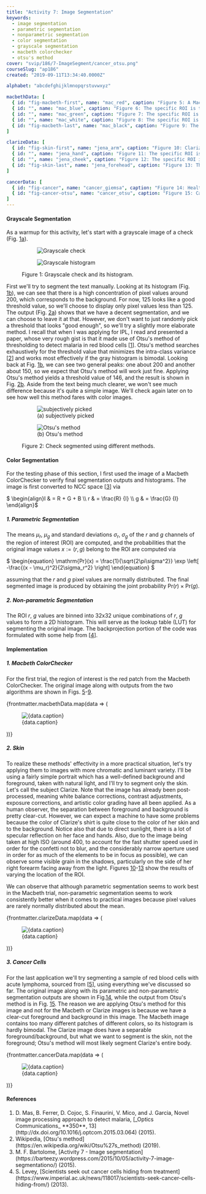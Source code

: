 ```yaml
---
title: "Activity 7: Image Segmentation"
keywords:
  - image segmentation
  - parametric segmentation
  - nonparametric segmentation
  - color segmentation
  - grayscale segmentation
  - macbeth colorchecker
  - otsu's method
cover: "svip/186/7-ImageSegment/cancer_otsu.png"
courseSlug: "ap186"
created: "2019-09-11T13:34:40.0000Z"

alphabet: "abcdefghijklmnopqrstuvwxyz"

macbethData: [
  { id: "fig-macbeth-first", name: "mac_red", caption: "Figure 5: A Macbeth ColorChecker (left) and the output from parametric (middle) and non-parametric (right) algorithms. The specific region of interest is the bright green box outlining a portion of the red patch. Both algorithms segment the ROI pretty well, with the non-parametric algorithm appearing to be more sensitive." },
  { id: "", name: "mac_blue", caption: "Figure 6: The specific ROI is the bright green box outlining a portion of the middle blue patch. The parametric algorithm keeps the segmentation confined to the concerned patch, while the non-parametric algorithm is slightly detecting the other blue patches at the ROI's lower-left and upper-right corners." },
  { id: "", name: "mac_green", caption: "Figure 7: The specific ROI is the bright green box outlining the plant on the upper left corner. Both algorithms segmented not only the plant, but also the olive-green patch, as well as some portions on the person's clothes. Closer examination of the original image shows that there are some green reflections off the clothes, suggesting the imaging location is surrounded by a few plants." },
  { id: "", name: "mac_white", caption: "Figure 8: The specific ROI is the bright green box outlining the white patch. The parametric algorithm better confines the segmented area to the white patch, while the non-parametric algorithm segmented the white patch along with the two adjacent gray patches and the person's clothes (which is also generally white)." },
  { id: "fig-macbeth-last", name: "mac_black", caption: "Figure 9: The specific ROI is the bright green box outlining a portion of the black patch. Both algorithms segment the black patch along with the ColorChecker's borders and portions of the adjacent gray patches." },
]

clarizeData: [
  { id: "fig-skin-first", name: "jena_arm", caption: "Figure 10: Clarize (left) parametric output (middle) and non-parametric output (right). The specific ROI is the bright green box outlining a portion of her right forearm. This first attempt was quite good. Again, non-parametric appears to be more sensitive, but both of them fail to account for the regions of the skin with high specular reflection." },
  { id: "", name: "jena_hand", caption: "Figure 11: The specific ROI is the bright green box outlining a portion of her right hand. Once again, non-parametric wins this one as more of the specular regions have been segmented. However, this comes at a cost of segmenting some of the creases on her shirt. The parametric method performs quite poorly as less of the skin has been segmented as compared to Fig. [10](#fig-skin-first)." },
  { id: "", name: "jena_cheek", caption: "Figure 12: The specific ROI is the bright green box outlining a portion of her left cheek. Once again, we can observe an improvement in non-parametric segmentation, while parametric segmentation got worse. The non-parametric method was able to segment even more of the regions with high intensity specular reflection, but again, at the cost of segmenting more of the shirt due to their similarity in color." },
  { id: "fig-skin-last", name: "jena_forehead", caption: "Figure 13: The specific ROI is the bright green box outlining a portion of her forehead. This one was able to segment the most skin out of all the sampling ROIs, but also segmented a lot of unwanted pixels. This is because we have captured some of the specular reflection, whose color closely matches that of the background and the shirt." },
]

cancerData: [
  { id: "fig-cancer", name: "cancer_giemsa", caption: "Figure 14: Healthy and cancerous red blood cells (left) parametric output (middle) and non-parametric output (right). The specific ROI is the bright green box outlining a portion of a giemsa-stained cancerous cell on the top left corner. Notice that both methods perform similarly and manage to capture only the stained cells."},
  { id: "fig-cancer-otsu", name: "cancer_otsu", caption: "Figure 15: Cancer cell segmentation via Otsu's method. At first glance, this does method does not seem to be appropriate as it segments all the cells. However, according to [1], healthy RBCs can be characterized as hollow, torus-like shapes when they are Otsu-thresholded; if a significant amount of the RBC's nucleus is segmented, that could indicate something wrong with the cell. In the image, we can see that the cancerous cells are completely segmented, so we can say from this interpretation that Otsu's method is a valid segmentation algorithm for applications such as this." },
]
---
```



#### Grayscale Segmentation

As a warmup for this activity, let's start with a grayscale image of a check (Fig. [1a](#fig-check-orig)).

<figure
  class="container mx-auto grid grid-cols-1 items-center gap-4 md:grid-cols-2"
  id="fig-check"
>
  <figure id="fig-check-orig">
    <img
      src={buildCldUrl("svip/186/7-ImageSegment/grayscale_check")}
      alt="Grayscale check"
      class="w-full"
    />
  </figure>
  <figure id="fig-check-hist">
    <img
      src={buildCldUrl("svip/186/7-ImageSegment/check_hist")}
      alt="Grayscale histogram"
    />
  </figure>
  <figcaption class="figcaption col-span-2">
    Figure 1: Grayscale check and its histogram.
  </figcaption>
</figure>

First we'll try to segment the text manually. Looking at its histogram
(Fig. [1b](#fig-check-hist)), we can see that there is a high concentration of pixel values around 200,
which corresponds to the background. For now, 125 looks like a good threshold
value, so we'll choose to display only pixel values less than 125. The output
(Fig. [2a](#fig-check-seg-random)) shows that we have a decent
segmentation, and we can choose to leave it at that. However, we don't want to
just randomly pick a threshold that looks "good enough", so we'll try a
slightly more elaborate method. I recall that when I was applying for IPL, I
read and presented a paper, whose very rough gist is that it made use of
Otsu's method of thresholding to detect malaria in red blood cells [[1](#Mas2015)].
Otsu's method searches exhaustively for the threshold value that minimizes
the intra-class variance [[2](#Wiki2019)] and works most effectively if the gray histogram is bimodal.
Looking back at Fig. [1b](#fig-check-hist), we can see two general peaks: one about 200
and another about 150, so we expect that Otsu's method will work just fine.
Applying Otsu's method yields a threshold value of 146, and the result is
shown in Fig. [2b](#fig-check-seg-otsu). Aside from the text
being much clearer, we won't see much difference because it's quite a simple
image. We'll check again later on to see how well this method fares with
color images.

<figure
  class="container mx-auto grid grid-cols-1 items-center gap-4 md:grid-cols-2"
  id="fig-check-seg"
>
  <figure id="fig-check-seg-random">
    <img
      src={buildCldUrl("svip/186/7-ImageSegment/check_thres125")}
      alt="subjectively picked"
    />
    <figcaption class="text-center">(a) subjectively picked</figcaption>
  </figure>
  <figure id="fig-check-seg-otsu">
    <img
      src={buildCldUrl("svip/186/7-ImageSegment/check_otsu")}
      alt="Otsu's method"
    />
    <figcaption class="text-center">(b) Otsu's method</figcaption>
  </figure>
  <figcaption class="figcaption col-span-2">
    Figure 2: Check segmented using different methods.
  </figcaption>
</figure>

#### Color Segmentation

For the testing phase of this section, I first used the image of a Macbeth
ColorChecker to verify final segmentation outputs and histograms. The image is
first converted to NCC space [[3](#Soriano2019)] via

<span id="eq-ncc" className="mx-auto">
  $ \begin{align}I & = R + G + B \\ r & = \frac{R}
  {I} \\ g & = \frac{G}
  {I} \end{align}$
</span>

##### 1. Parametric Segmentation

The means $\mu_r$, $\mu_g$ and standard
deviations $\sigma_r$, $\sigma_g$ of the
$r$ and $g$ channels of the region of interest (ROI) are computed, and the
probabilities that the original image values $x := (r, g)$
belong to the ROI are computed via

<span id="eq-param" className="mx-auto">
    $
    \begin{equation}
    \mathrm{Pr}(x) = \frac{1}{\sqrt{2\pi\sigma^2}} \exp \left[ -\frac{(x - \mu_r)^2}{2\sigma_r^2} \right]
    \end{equation}
    $
</span>

assuming that the $r$ and $g$ pixel values are normally distributed. The final segmented
image is produced by obtaining the joint probability $\textrm{Pr}(r) \times \textrm{Pr}(g)$.

##### 2. Non-parametric Segmentation

The ROI $r$, $g$ values are binned into 32x32 unique combinations of $r$, $g$
values to form a 2D histogram. This will serve as the lookup table (LUT)
for segmenting the original image. The backprojection portion of the code
was formulated with some help from [[4](#Bartolome2015)].

#### Implementation

##### 1. Macbeth ColorChecker

For the first trial, the region of interest is the red patch from the Macbeth ColorChecker. The original
image along with outputs from the two algorithms are shown in Figs. [5](#fig-macbeth-first)-[9](#fig-macbeth-last).

{frontmatter.macbethData.map(data => (
  <figure class="container mx-auto">
    <img
      src={buildCldUrl(`svip/186/7-ImageSegment/${data.name}_out`)}
      alt={data.caption}
    />
    <figcaption class="text-center">{data.caption}</figcaption>
  </figure>
))}

##### 2. Skin

To realize these methods' effectivity in a more practical situation, let's try applying them to images with
more chromatic and luminant variety. I'll be using a fairly simple portrait which has a well-defined
background and foreground, taken with natural light, and I'll try to segment only the skin. Let's call the
subject Clarize. Note that the image has already been post-processed, meaning white balance corrections,
contrast adjustments, exposure corrections, and artistic color grading have all been applied. As a human
observer, the separation between foreground and background is pretty clear-cut. However, we can expect a
machine to have some problems because the color of Clarize's shirt is quite close to the color of her skin
and to the background. Notice also that due to direct sunlight, there is a lot of specular reflection on her
face and hands. Also, due to the image being taken at high ISO (around 400, to account for the fast shutter
speed used in order for the confetti not to blur, and the considerably narrow aperture used in order for as
much of the elements to be in focus as possible), we can observe some visible grain in the shadows,
particularly on the side of her right forearm facing away from the light. Figures
[10](#fig-skin-first)-[13](#fig-skin-last) show the results of varying the location of the ROI.

We can observe that although parametric segmentation seems to work best in the Macbeth trial, non-parametric
segmentation seems to work consistently better when it comes to practical images because pixel values are
rarely normally distributed about the mean.

{frontmatter.clarizeData.map(data => (

<figure class="container mx-auto">
  <img
    src={buildCldUrl(`svip/186/7-ImageSegment/${data.name}_out`)}
    alt={data.caption}
  />
  <figcaption class="text-center">{data.caption}</figcaption>
</figure>
))}

##### 3. Cancer Cells

For the last application we'll try segmenting a sample of red blood cells with acute lymphoma, sourced
from [[5](#Levey2013)], using everything we've discussed so far. The original image along with its parametric and
non-parametric segmentation outputs are shown in Fig.[14](#fig-cancer), while the output from Otsu's
method is in Fig. [15](#fig-cancer-otsu). The reason we are applying Otsu's method for this
image and not for the Macbeth or Clarize images is because we have a clear-cut foreground and background in
this image. The Macbeth image contains too many different patches of different colors, so its histogram is
hardly bimodal. The Clarize image does have a separable foreground/background, but what we want to segment
is the skin, not the foreground; Otsu's method will most likely segment Clarize's entire body.

{frontmatter.cancerData.map(data => (

<figure class="container mx-auto">
  <img
    src={buildCldUrl(`svip/186/7-ImageSegment/${data.name}`)}
    alt={data.caption}
    class="mx-auto"
  />
  <figcaption class="text-center">{data.caption}</figcaption>
</figure>
))}

#### References

<ol class="reference">
  <li id="Mas2015">
    D. Mas, B. Ferrer, D. Cojoc, S. Finaurini, V. Mico, and J. Garcia, Novel
    image processing approach to detect malaria, [_Optics Communications_
    **350**, 13](http://dx.doi.org/10.1016/j.optcom.2015.03.064) (2015).
  </li>
  <li id="Wiki2019">
    Wikipedia, [Otsu's method](https://en.wikipedia.org/wiki/Otsu%27s_method)
    (2019).
  </li>
  <li id="Bartolome2015">
    M. F. Bartolome, [Activity 7 - Image
    segmentation](https://barteezy.wordpress.com/2015/10/05/activity-7-image-segmentationo/)
    (2015).
  </li>
  <li id="Levey2013">
    S. Levey, [Scientists seek out cancer cells hiding from
    treatment](https://www.imperial.ac.uk/news/118017/scientists-seek-cancer-cells-hiding-from/)
    (2013).
  </li>
</ol>
